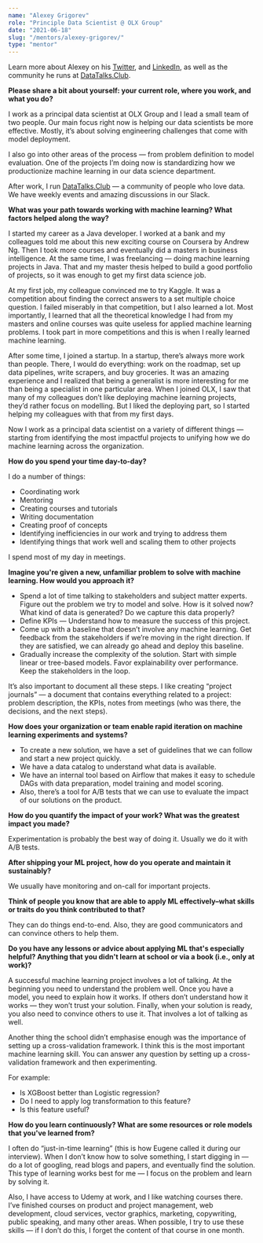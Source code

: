 ```yaml
---
name: "Alexey Grigorev"
role: "Principle Data Scientist @ OLX Group"
date: "2021-06-18"
slug: "/mentors/alexey-grigorev/"
type: "mentor"
---
```

Learn more about Alexey on his [Twitter](https://twitter.com/Al_Grigor), and [LinkedIn](https://www.linkedin.com/in/agrigorev/), as well as the community he runs at [DataTalks.Club](https://datatalks.club/).

**Please share a bit about yourself: your current role, where you work, and what you do?**

I work as a principal data scientist at OLX Group and I lead a small team of two people. Our main focus right now is helping our data scientists be more effective. Mostly, it’s about solving engineering challenges that come with model deployment.

I also go into other areas of the process — from problem definition to model evaluation. One of the projects I’m doing now is standardizing how we productionize machine learning in our data science department.

After work, I run [DataTalks.Club](https://datatalks.club/) — a community of people who love data. We have weekly events and amazing discussions in our Slack. 

**What was your path towards working with machine learning? What factors helped along the way?**

I started my career as a Java developer. I worked at a bank and my colleagues told me about this new exciting course on Coursera by Andrew Ng. Then I took more courses and eventually did a masters in business intelligence. At the same time, I was freelancing — doing machine learning projects in Java. That and my master thesis helped to build a good portfolio of projects, so it was enough to get my first data science job. 

At my first job, my colleague convinced me to try Kaggle. It was a competition about finding the correct answers to a set multiple choice question. I failed miserably in that competition, but I also learned a lot. Most importantly, I learned that all the theoretical knowledge I had from my masters and online courses was quite useless for applied machine learning problems. I took part in more competitions and this is when I really learned machine learning. 

After some time, I joined a startup. In a startup, there’s always more work than people. There, I would do everything: work on the roadmap, set up data pipelines, write scrapers, and buy groceries. It was an amazing experience and I realized that being a generalist is more interesting for me than being a specialist in one particular area.
When I joined OLX, I saw that many of my colleagues don’t like deploying machine learning projects, they’d rather focus on modelling. But I liked the deploying part, so I started helping my colleagues with that from my first days.

Now I work as a principal data scientist on a variety of different things — starting from identifying the most impactful projects to unifying how we do machine learning across the organization. 

**How do you spend your time day-to-day?**

I do a number of things:
- Coordinating work
- Mentoring
- Creating courses and tutorials
- Writing documentation
- Creating proof of concepts 
- Identifying inefficiencies in our work and trying to address them
- Identifying things that work well and scaling them to other projects

I spend most of my day in meetings.

**Imagine you're given a new, unfamiliar problem to solve with machine learning. How would you approach it?**

- Spend a lot of time talking to stakeholders and subject matter experts. Figure out the problem we try to model and solve. How is it solved now? What kind of data is generated? Do we capture this data properly? 
- Define KPIs — Understand how to measure the success of this project. 
- Come up with a baseline that doesn’t involve any machine learning. Get feedback from the stakeholders if we’re moving in the right direction. If they are satisfied, we can already go ahead and deploy this baseline.
- Gradually increase the complexity of the solution. Start with simple linear or tree-based models. Favor explainability over performance. Keep the stakeholders in the loop.

It’s also important to document all these steps. I like creating “project journals” — a document that contains everything related to a project: problem description, the KPIs, notes from meetings (who was there, the decisions, and the next steps). 

**How does your organization or team enable rapid iteration on machine learning experiments and systems?**

- To create a new solution, we have a set of guidelines that we can follow and start a new project quickly.
- We have a data catalog to understand what data is available.
- We have an internal tool based on Airflow that makes it easy to schedule DAGs with data preparation, model training and model scoring. 
- Also, there’s a tool for A/B tests that we can use to evaluate the impact of our solutions on the product.  

**How do you quantify the impact of your work? What was the greatest impact you made?**

Experimentation is probably the best way of doing it. Usually we do it with A/B tests.

**After shipping your ML project, how do you operate and maintain it sustainably?**

We usually have monitoring and on-call for important projects. 

**Think of people you know that are able to apply ML effectively–what skills or traits do you think contributed to that?**

They can do things end-to-end. Also, they are good communicators and can convince others to help them.

**Do you have any lessons or advice about applying ML that's especially helpful? Anything that you didn't learn at school or via a book (i.e., only at work)?**

A successful machine learning project involves a lot of talking. At the beginning you need to understand the problem well. Once you have a model, you need to explain how it works. If others don’t understand how it works — they won’t trust your solution. Finally, when your solution is ready, you also need to convince others to use it. That involves a lot of talking as well. 

Another thing the school didn’t emphasise enough was the importance of setting up a cross-validation framework. I think this is the most important machine learning skill.  You can answer any question by setting up a cross-validation framework and then experimenting.

For example:
- Is XGBoost better than Logistic regression?
- Do I need to apply log transformation to this feature?
- Is this feature useful?

**How do you learn continuously? What are some resources or role models that you've learned from?**

I often do “just-in-time learning” (this is how Eugene called it during our interview). When I don’t know how to solve something, I start digging in — do a lot of googling, read blogs and papers, and eventually find the solution. This type of learning works best for me — I focus on the problem and learn by solving it.

Also, I have access to Udemy at work, and I like watching courses there. I’ve finished courses on product and project management, web development, cloud services, vector graphics, marketing, copywriting, public speaking, and many other areas. When possible, I try to use these skills — if I don’t do this, I forget the content of that course in one month. 
